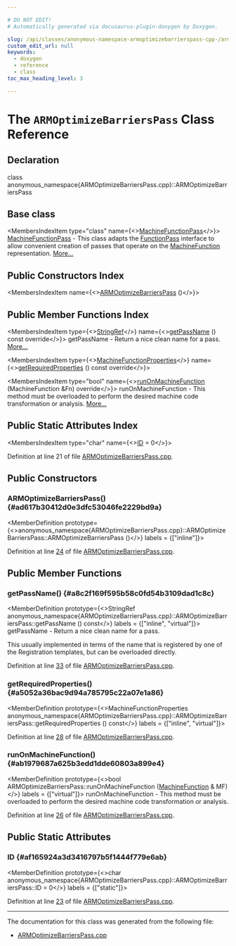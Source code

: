 ```yaml
---

# DO NOT EDIT!
# Automatically generated via docusaurus-plugin-doxygen by Doxygen.

slug: /api/classes/anonymous-namespace-armoptimizebarrierspass-cpp-/armoptimizebarrierspass
custom_edit_url: null
keywords:
  - doxygen
  - reference
  - class
toc_max_heading_level: 3

---
```





# The `ARMOptimizeBarriersPass` Class Reference

<DoxygenPage pluginConfig={pluginConfig}>



## Declaration

<CodeBlock>class anonymous_namespace{ARMOptimizeBarriersPass.cpp}::ARMOptimizeBarriersPass</CodeBlock>

## Base class

<MembersIndex>

<MembersIndexItem
  type="class"
  name={<><a href="/docs/api/classes/llvm/machinefunctionpass">MachineFunctionPass</a></>}>
<a href="/docs/api/classes/llvm/machinefunctionpass">MachineFunctionPass</a> - This class adapts the <a href="/docs/api/classes/llvm/functionpass">FunctionPass</a> interface to allow convenient creation of passes that operate on the <a href="/docs/api/classes/llvm/machinefunction">MachineFunction</a> representation. <a href="/docs/api/classes/llvm/machinefunctionpass/#details">More...</a>
</MembersIndexItem>

</MembersIndex>

## Public Constructors Index

<MembersIndex>

<MembersIndexItem
  name={<><a href="#ad617b30412d0e3dfc53046fe2229bd9a">ARMOptimizeBarriersPass</a> ()</>}>
</MembersIndexItem>

</MembersIndex>

## Public Member Functions Index

<MembersIndex>

<MembersIndexItem
  type={<><a href="/docs/api/classes/llvm/stringref">StringRef</a></>}
  name={<><a href="#a8c2f169f595b58c0fd54b3109dad1c8c">getPassName</a> () const override</>}>
getPassName - Return a nice clean name for a pass. <a href="#a8c2f169f595b58c0fd54b3109dad1c8c">More...</a>
</MembersIndexItem>

<MembersIndexItem
  type={<><a href="/docs/api/classes/llvm/machinefunctionproperties">MachineFunctionProperties</a></>}
  name={<><a href="#a5052a36bac9d94a785795c22a07e1a86">getRequiredProperties</a> () const override</>}>
</MembersIndexItem>

<MembersIndexItem
  type="bool"
  name={<><a href="#ab1979687a625b3edd1dde60803a899e4">runOnMachineFunction</a> (MachineFunction &amp;Fn) override</>}>
runOnMachineFunction - This method must be overloaded to perform the desired machine code transformation or analysis. <a href="#ab1979687a625b3edd1dde60803a899e4">More...</a>
</MembersIndexItem>

</MembersIndex>

## Public Static Attributes Index

<MembersIndex>

<MembersIndexItem
  type="char"
  name={<><a href="#af165924a3d3416797b5f1444f779e6ab">ID</a> = 0</>}>
</MembersIndexItem>

</MembersIndex>


Definition at line 21 of file <a href="/docs/api/files/lib/lib/target/lib/target/arm/armoptimizebarrierspass-cpp">ARMOptimizeBarriersPass.cpp</a>.

<SectionDefinition>

## Public Constructors

### ARMOptimizeBarriersPass() {#ad617b30412d0e3dfc53046fe2229bd9a}

<MemberDefinition
  prototype={<>anonymous&#95;namespace&#123;ARMOptimizeBarriersPass.cpp&#125;::ARMOptimizeBarriersPass::ARMOptimizeBarriersPass ()</>}
  labels = {["inline"]}>

Definition at line <a href="/docs/api/files/lib/lib/target/lib/target/arm/armoptimizebarrierspass-cpp/#l00024">24</a> of file <a href="/docs/api/files/lib/lib/target/lib/target/arm/armoptimizebarrierspass-cpp">ARMOptimizeBarriersPass.cpp</a>.
</MemberDefinition>

</SectionDefinition>

<SectionDefinition>

## Public Member Functions

### getPassName() {#a8c2f169f595b58c0fd54b3109dad1c8c}

<MemberDefinition
  prototype={<>StringRef anonymous&#95;namespace&#123;ARMOptimizeBarriersPass.cpp&#125;::ARMOptimizeBarriersPass::getPassName () const</>}
  labels = {["inline", "virtual"]}>
getPassName - Return a nice clean name for a pass.

This usually implemented in terms of the name that is registered by one of the Registration templates, but can be overloaded directly.

Definition at line <a href="/docs/api/files/lib/lib/target/lib/target/arm/armoptimizebarrierspass-cpp/#l00033">33</a> of file <a href="/docs/api/files/lib/lib/target/lib/target/arm/armoptimizebarrierspass-cpp">ARMOptimizeBarriersPass.cpp</a>.
</MemberDefinition>

### getRequiredProperties() {#a5052a36bac9d94a785795c22a07e1a86}

<MemberDefinition
  prototype={<>MachineFunctionProperties anonymous&#95;namespace&#123;ARMOptimizeBarriersPass.cpp&#125;::ARMOptimizeBarriersPass::getRequiredProperties () const</>}
  labels = {["inline", "virtual"]}>

Definition at line <a href="/docs/api/files/lib/lib/target/lib/target/arm/armoptimizebarrierspass-cpp/#l00028">28</a> of file <a href="/docs/api/files/lib/lib/target/lib/target/arm/armoptimizebarrierspass-cpp">ARMOptimizeBarriersPass.cpp</a>.
</MemberDefinition>

### runOnMachineFunction() {#ab1979687a625b3edd1dde60803a899e4}

<MemberDefinition
  prototype={<>bool ARMOptimizeBarriersPass::runOnMachineFunction (<a href="/docs/api/classes/llvm/machinefunction">MachineFunction</a> &amp; MF)</>}
  labels = {["virtual"]}>
runOnMachineFunction - This method must be overloaded to perform the desired machine code transformation or analysis.

Definition at line <a href="/docs/api/files/lib/lib/target/lib/target/arm/armoptimizebarrierspass-cpp/#l00026">26</a> of file <a href="/docs/api/files/lib/lib/target/lib/target/arm/armoptimizebarrierspass-cpp">ARMOptimizeBarriersPass.cpp</a>.
</MemberDefinition>

</SectionDefinition>

<SectionDefinition>

## Public Static Attributes

### ID {#af165924a3d3416797b5f1444f779e6ab}

<MemberDefinition
  prototype={<>char anonymous&#95;namespace&#123;ARMOptimizeBarriersPass.cpp&#125;::ARMOptimizeBarriersPass::ID = 0</>}
  labels = {["static"]}>

Definition at line <a href="/docs/api/files/lib/lib/target/lib/target/arm/armoptimizebarrierspass-cpp/#l00023">23</a> of file <a href="/docs/api/files/lib/lib/target/lib/target/arm/armoptimizebarrierspass-cpp">ARMOptimizeBarriersPass.cpp</a>.
</MemberDefinition>

</SectionDefinition>

<hr/>

The documentation for this class was generated from the following file:

<ul>
<li><a href="/docs/api/files/lib/lib/target/lib/target/arm/armoptimizebarrierspass-cpp">ARMOptimizeBarriersPass.cpp</a></li>
</ul>

</DoxygenPage>
